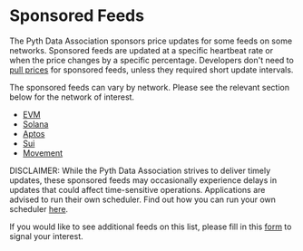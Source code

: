 # Sponsored Feeds

The Pyth Data Association sponsors price updates for some feeds on some networks.
Sponsored feeds are updated at a specific heartbeat rate or when the price changes by a specific percentage.
Developers don't need to [pull prices](./fetch-price-updates.mdx) for sponsored feeds, unless they required short update intervals.

The sponsored feeds can vary by network. Please see the relevant section below for the network of interest.

- [EVM](sponsored-feeds/evm)
- [Solana](sponsored-feeds/solana)
- [Aptos](sponsored-feeds/aptos)
- [Sui](sponsored-feeds/sui)
- [Movement](sponsored-feeds/movement)

DISCLAIMER: While the Pyth Data Association strives to deliver timely updates, these sponsored feeds may occasionally experience delays in updates that could affect time-sensitive operations. Applications are advised to run their own scheduler. Find out how you can run your own scheduler [here](/price-feeds/schedule-price-updates/using-scheduler).

If you would like to see additional feeds on this list, please fill in this [form](https://tally.so/r/nGz2jj) to signal your interest.

